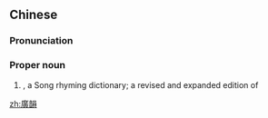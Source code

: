 {{also|广韵}}
==Chinese==
{{zh-forms|s=广韵}}

===Pronunciation===
{{zh-pron
|m=Guǎngyùn
|c=gwong2 wan6,gwong2 wan5
|cat=pn
}}

===Proper noun===
{{zh-proper noun}}

# {{w|Guangyun}}, a Song rhyming dictionary; a revised and expanded edition of ''{{w|Qieyun}}''

[[zh:廣韻]]